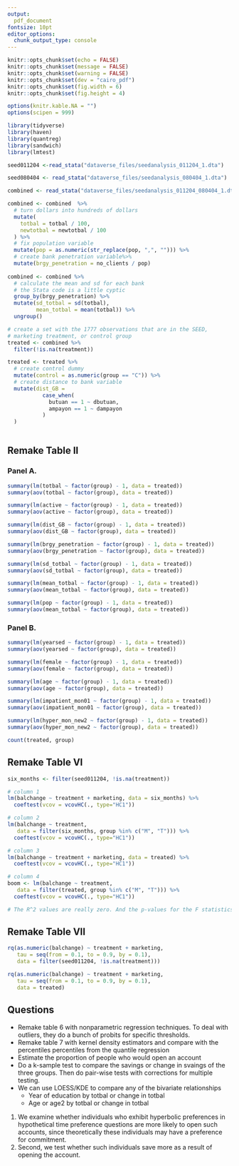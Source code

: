 ```yaml
---
output:
  pdf_document
fontsize: 10pt 
editor_options: 
  chunk_output_type: console
---
```


```r
knitr::opts_chunk$set(echo = FALSE)
knitr::opts_chunk$set(message = FALSE)
knitr::opts_chunk$set(warning = FALSE)
knitr::opts_chunk$set(dev = "cairo_pdf")
knitr::opts_chunk$set(fig.width = 6)
knitr::opts_chunk$set(fig.height = 4)

options(knitr.kable.NA = "")
options(scipen = 999)

library(tidyverse)
library(haven)
library(quantreg)
library(sandwich)
library(lmtest)

```

```r
seed011204 <-read_stata("dataverse_files/seedanalysis_011204_1.dta")

seed080404 <- read_stata("dataverse_files/seedanalysis_080404_1.dta")

combined <- read_stata("dataverse_files/seedanalysis_011204_080404_1.dta")

```

```r
combined <- combined  %>%
  # turn dollars into hundreds of dollars
  mutate(
    totbal = totbal / 100,
    newtotbal = newtotbal / 100
  ) %>%
  # fix population variable
  mutate(pop = as.numeric(str_replace(pop, ",", ""))) %>%
  # create bank penetration variable%>%
  mutate(brgy_penetration = no_clients / pop)
  
combined <- combined %>%
  # calculate the mean and sd for each bank
  # the Stata code is a little cyptic
  group_by(brgy_penetration) %>%
  mutate(sd_totbal = sd(totbal),
         mean_totbal = mean(totbal)) %>%
  ungroup()

# create a set with the 1777 observations that are in the SEED, 
# marketing treatment, or control group
treated <- combined %>%
  filter(!is.na(treatment))

treated <- treated %>%
  # create control dummy
  mutate(control = as.numeric(group == "C")) %>%
  # create distance to bank variable
  mutate(dist_GB = 
           case_when(
             butuan == 1 ~ dbutuan,
             ampayon == 1 ~ dampayon
           )
  )
  
```

## Remake Table II

### Panel A.

```r
summary(lm(totbal ~ factor(group) - 1, data = treated))
summary(aov(totbal ~ factor(group), data = treated))

summary(lm(active ~ factor(group) - 1, data = treated))
summary(aov(active ~ factor(group), data = treated))

summary(lm(dist_GB ~ factor(group) - 1, data = treated))
summary(aov(dist_GB ~ factor(group), data = treated))

summary(lm(brgy_penetration ~ factor(group) - 1, data = treated))
summary(aov(brgy_penetration ~ factor(group), data = treated))

summary(lm(sd_totbal ~ factor(group) - 1, data = treated))
summary(aov(sd_totbal ~ factor(group), data = treated))

summary(lm(mean_totbal ~ factor(group) - 1, data = treated))
summary(aov(mean_totbal ~ factor(group), data = treated))

summary(lm(pop ~ factor(group) - 1, data = treated))
summary(aov(mean_totbal ~ factor(group), data = treated))
```

### Panel B. 

```r
summary(lm(yearsed ~ factor(group) - 1, data = treated))
summary(aov(yearsed ~ factor(group), data = treated))

summary(lm(female ~ factor(group) - 1, data = treated))
summary(aov(female ~ factor(group), data = treated))

summary(lm(age ~ factor(group) - 1, data = treated))
summary(aov(age ~ factor(group), data = treated))

summary(lm(impatient_mon01 ~ factor(group) - 1, data = treated))
summary(aov(impatient_mon01 ~ factor(group), data = treated))

summary(lm(hyper_mon_new2 ~ factor(group) - 1, data = treated))
summary(aov(hyper_mon_new2 ~ factor(group), data = treated))

count(treated, group)
```

## Remake Table VI

```r
six_months <- filter(seed011204, !is.na(treatment))

# column 1
lm(balchange ~ treatment + marketing, data = six_months) %>%
  coeftest(vcov = vcovHC(., type="HC1"))

# column 2
lm(balchange ~ treatment, 
   data = filter(six_months, group %in% c("M", "T"))) %>%
  coeftest(vcov = vcovHC(., type="HC1"))

# column 3
lm(balchange ~ treatment + marketing, data = treated) %>%
  coeftest(vcov = vcovHC(., type="HC1"))

# column 4
boom <- lm(balchange ~ treatment, 
   data = filter(treated, group %in% c("M", "T"))) %>%
  coeftest(vcov = vcovHC(., type="HC1"))

# The R^2 values are really zero. And the p-values for the F statistics are large

```

## Remake Table VII

```r
rq(as.numeric(balchange) ~ treatment + marketing, 
   tau = seq(from = 0.1, to = 0.9, by = 0.1),
   data = filter(seed011204, !is.na(treatment)))

rq(as.numeric(balchange) ~ treatment + marketing, 
   tau = seq(from = 0.1, to = 0.9, by = 0.1),
   data = treated)
```

## Questions

* Remake table 6 with nonparametric regression techniques. To deal with outliers, they do a bunch of probits for specific thresholds. 
* Remake table 7 with kernel density estimators and compare with the percentiles percentiles from the quantile regression
* Estimate the proportion of people who would open an account
* Do a k-sample test to compare the savings or change in svaings of the three groups. Then do pair-wise tests with corrections for multiple testing. 
* We can use LOESS/KDE to compare any of the bivariate relationships
    * Year of education by totbal or change in totbal
    * Age or age2 by totbal or change in totbal



1. We examine whether individuals who exhibit hyperbolic preferences in hypothetical time preference questions are more likely to open such accounts, since theoretically these individuals may have a preference for commitment. 
2. Second, we test whether such individuals save more as a result of opening the account.
